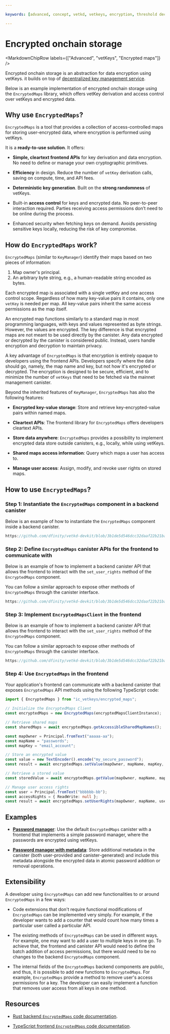 ```yaml
---

keywords: [advanced, concept, vetkd, vetkeys, encryption, threshold decryption, encrypted threshold key derivation, encrypted maps, dkms, distributed key management service]

---
```



# Encrypted onchain storage

<MarkdownChipRow labels={["Advanced", "vetKeys", "Encrypted maps"]} />

Encrypted onchain storage is an abstraction for data encryption using vetKeys. it builds on top of [decentralized key management service](/docs/building-apps/network-features/vetkeys/dkms).

Below is an example implementation of encrypted onchain storage using the `EncryptedMaps` library, which offers vetKey derivation and access control over vetKeys and encrypted data.

## Why use `EncryptedMaps`?

`EncryptedMaps` is a tool that provides a collection of access-controlled maps for storing user-encrypted data, where encryption is performed using vetKeys.

It is a **ready-to-use solution**. It offers:

- **Simple, cleartext frontend APIs** for key derivation and data encryption. No need to define or manage your own cryptographic primitives.

- **Efficiency** in design. Reduce the number of `vetKey` derivation calls, saving on compute, time, and API fees.

- **Deterministic key generation**. Built on the **strong randomness** of vetKeys.

- Built-in **access control** for keys and encrypted data. No peer-to-peer interaction required. Parties receiving access permissions don’t need to be online during the process. 

- Enhanced security when fetching keys on demand. Avoids persisting sensitive keys locally, reducing the risk of key compromise.

## How do `EncryptedMaps` work?

`EncryptedMaps` (similar to `KeyManager`) identify their maps based on two pieces of information:
1. Map owner's principal.
2. An arbitrary byte string, e.g., a human-readable string encoded as bytes. 

Each encrypted map is associated with a single vetKey and one access control scope. Regardless of how many key-value pairs it contains, only one `vetKey` is needed per map. All key-value pairs inherit the same access permissions as the map itself.

An encrypted map functions similarly to a standard map in most programming languages, with keys and values represented as byte strings. However, the values are encrypted. The key difference is that encrypted maps are not meant to be used directly by the canister. Any data encrypted or decrypted by the canister is considered public. Instead, users handle encryption and decryption to maintain privacy.

A key advantage of `EncryptedMaps` is that encryption is entirely opaque to developers using the frontend APIs. Developers specify where the data should go, namely, the map name and key, but not how it's encrypted or decrypted. The encryption is designed to be secure, efficient, and to minimize the number of `vetKeys` that need to be fetched via the mainnet management canister.

Beyond the inherited features of `KeyManager`, `EncryptedMaps` has also the following features:

- **Encrypted key-value storage**: Store and retrieve key-encrypted-value pairs within named maps.

- **Cleartext APIs**: The frontend library for `EncryptedMaps` offers developers cleartext APIs.

- **Store data anywhere**: `EncryptedMaps` provides a possibility to implement encrypted data store outside canisters, e.g., locally, while using vetKeys.

- **Shared maps access information**: Query which maps a user has access to.

- **Manage user access**: Assign, modify, and revoke user rights on stored maps.

## How to use `EncryptedMaps`?

### Step 1: Instantiate the `EncryptedMaps` component in a backend canister

<AdornedTabs groupId="languages">
<TabItem value="rs" label="Rust" default>

Below is an example of how to instantiate the `EncryptedMaps` component inside a backend canister.

```rust no-repl reference
https://github.com/dfinity/vetkd-devkit/blob/3b1de5d546dcc32daaf22b21baaa2b220bc857f3/backend/rs/canisters/ic_vetkeys_encrypted_maps_canister/src/lib.rs#L1-L18
```

</TabItem>
</AdornedTabs>

### Step 2: Define `EncryptedMaps` canister APIs for the frontend to communicate with

<AdornedTabs groupId="languages">
<TabItem value="rs" label="Rust" default>

Below is an example of how to implement a backend canister API that allows the frontend to interact with the `set_user_rights` method of the `EncryptedMaps` component.

You can follow a similar approach to expose other methods of `EncryptedMaps` through the canister interface.

```rust no-repl reference
https://github.com/dfinity/vetkd-devkit/blob/3b1de5d546dcc32daaf22b21baaa2b220bc857f3/backend/rs/canisters/ic_vetkeys_encrypted_maps_canister/src/lib.rs#L196-L208
```

</TabItem>
</AdornedTabs>

### Step 3: Implement `EncryptedMapsClient` in the frontend

<AdornedTabs groupId="languages">

<TabItem value="ts" label="Typescript" default>

Below is an example of how to implement a backend canister API that allows the frontend to interact with the `set_user_rights` method of the `EncryptedMaps` component.

You can follow a similar approach to expose other methods of `EncryptedMaps` through the canister interface.

```ts no-repl reference
https://github.com/dfinity/vetkd-devkit/blob/3b1de5d546dcc32daaf22b21baaa2b220bc857f3/frontend/ic_vetkeys/src/encrypted_maps/encrypted_maps_canister.ts#L100-L107
```

</TabItem>
</AdornedTabs>

### Step 4: Use `EncryptedMaps` in the frontend

Your application's frontend can communicate with a backend canister that exposes `EncryptedMaps` API methods using the following TypeScript code:

<AdornedTabs groupId="languages">
<TabItem value="ts" label="Typescript" default>


```ts
import { EncryptedMaps } from "ic_vetkeys/encrypted_maps";

// Initialize the EncryptedMaps Client
const encryptedMaps = new EncryptedMaps(encryptedMapsClientInstance);

// Retrieve shared maps
const sharedMaps = await encryptedMaps.getAccessibleSharedMapNames();

const mapOwner = Principal.fromText("aaaaa-aa");
const mapName = "passwords";
const mapKey = "email_account";

// Store an encrypted value
const value = new TextEncoder().encode("my_secure_password");
const result = await encryptedMaps.setValue(mapOwner, mapName, mapKey, value);

// Retrieve a stored value
const storedValue = await encryptedMaps.getValue(mapOwner, mapName, mapKey);

// Manage user access rights
const user = Principal.fromText("bbbbbb-bb");
const accessRights = { ReadWrite: null };
const result = await encryptedMaps.setUserRights(mapOwner, mapName, user, accessRights);
```

</TabItem>
</AdornedTabs>

## Examples

- **[Password manager](https://github.com/dfinity/vetkeys/tree/main/examples/password_manager)**: Use the default `EncryptedMaps` canister with a frontend that implements a simple password manager, where the passwords are encrypted using vetKeys.

- **[Password manager with metadata](https://github.com/dfinity/vetkeys/tree/main/examples/password_manager_with_metadata)**: Store additional metadata in the canister (both user-provided and canister-generated) and include this metadata alongside the encrypted data in atomic password addition or removal operations.


## Extensibility

A developer using `EncryptedMaps` can add new functionalities to or around `EncryptedMaps` in a few ways:

- Code extensions that don't require functional modifications of `EncryptedMaps` can be implemented very simply. For example, if the developer wants to add a counter that would count how many times a particular user called a particular API.

- The existing methods of `EncryptedMaps` can be used in different ways. For example, one may want to add a user to multiple keys in one go. To achieve that, the frontend and canister API would need to define the batch addition of access permissions, but there would need to be no changes to the backend `EncryptedMaps` component.

- The internal fields of the `EncryptedMaps` backend components are public, and thus, it is possible to add new functions to `EncryptedMaps`. For example, `EncryptedMaps` provide a method to remove user's access permissions for a key. The developer can easily implement a function that removes user access from all keys in one method.

## Resources

- [Rust backend `EncryptedMaps` code documentation](https://docs.rs/ic-vetkeys/latest/ic_vetkeys/encrypted_maps/struct.EncryptedMaps.html).

- [TypeScript frontend `EncryptedMaps` code documentation](https://dfinity.github.io/vetkeys/classes/_dfinity_vetkeys_encrypted_maps.EncryptedMaps.html).